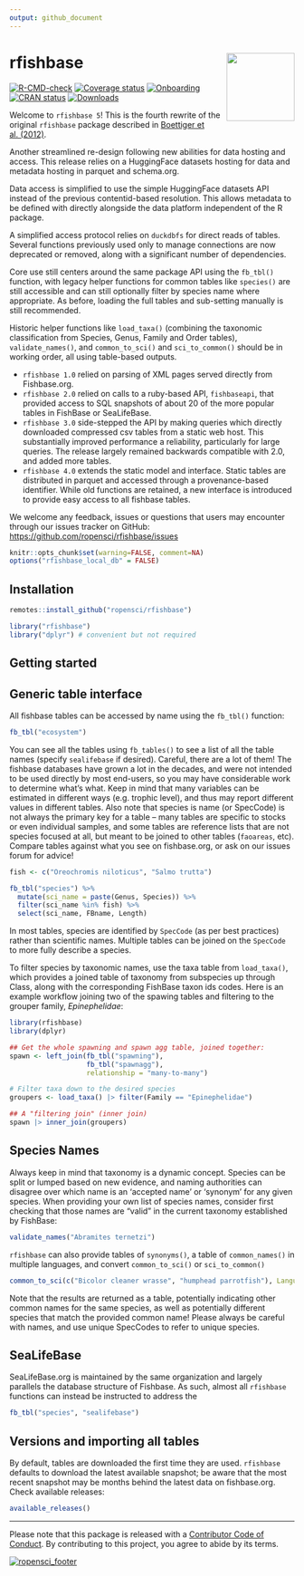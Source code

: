```yaml
---
output: github_document
---
```


# rfishbase <img src="man/figures/logo.svg" align="right" alt="" width="120" />


<!-- badges: start -->
[![R-CMD-check](https://github.com/ropensci/rfishbase/actions/workflows/R-CMD-check.yaml/badge.svg)](https://github.com/ropensci/rfishbase/actions/workflows/R-CMD-check.yaml)
[![Coverage status](https://codecov.io/gh/ropensci/rfishbase/branch/master/graph/badge.svg)](https://app.codecov.io/github/ropensci/rfishbase?branch=master)
[![Onboarding](https://badges.ropensci.org/137_status.svg)](https://github.com/ropensci/software-review/issues/137)
[![CRAN status](https://www.r-pkg.org/badges/version/rfishbase)](https://cran.r-project.org/package=rfishbase)
[![Downloads](https://cranlogs.r-pkg.org/badges/grand-total/rfishbase)](https://github.com/r-hub/cranlogs.app)
<!-- badges: end -->

Welcome to `rfishbase 5`! This is the fourth rewrite of the original `rfishbase` package described in [Boettiger et al. (2012)](https://doi.org/10.1111/j.1095-8649.2012.03464.x).   


Another streamlined re-design following new abilities for data hosting and access.
This release relies on a HuggingFace datasets hosting for data and metadata hosting
in parquet and schema.org.  

Data access is simplified to use the simple HuggingFace datasets API instead
of the previous contentid-based resolution. This allows metadata to be defined
with directly alongside the data platform independent of the R package.  

A simplified access protocol relies on `duckdbfs` for direct reads of tables.
Several functions previously used only to manage connections are now deprecated
or removed, along with a significant number of dependencies.

Core use still centers around the same package API using the `fb_tbl()` function,
with legacy helper functions for common tables like `species()` are still accessible and
can still optionally filter by species name where appropriate.  As before, loading the
full tables and sub-setting manually is still recommended.

Historic helper  functions like `load_taxa()` (combining the taxonomic classification from Species,
Genus, Family and Order tables), `validate_names()`, and `common_to_sci()` and 
`sci_to_common()` should be in working order, all using table-based outputs.


- `rfishbase 1.0` relied on parsing of XML pages served directly from Fishbase.org.  
- `rfishbase 2.0` relied on calls to a ruby-based API, `fishbaseapi`, that provided access to SQL snapshots of about 20 of the more popular tables in FishBase or SeaLifeBase.
- `rfishbase 3.0` side-stepped the API by making queries which directly downloaded compressed csv tables from a static web host. This substantially improved performance a reliability, particularly for large queries. The release largely remained backwards compatible with 2.0, and added more tables.
- `rfishbase 4.0` extends the static model and interface. Static tables are distributed in parquet and accessed through a provenance-based identifier. While old functions are retained, a new interface is introduced to provide easy access to all fishbase tables.

We welcome any feedback, issues or questions that users may encounter through our issues tracker on GitHub: <https://github.com/ropensci/rfishbase/issues>




```r
knitr::opts_chunk$set(warning=FALSE, comment=NA)
options("rfishbase_local_db" = FALSE)

```


## Installation



```r
remotes::install_github("ropensci/rfishbase")
```


```r
library("rfishbase")
library("dplyr") # convenient but not required
```

## Getting started

## Generic table interface

All fishbase tables can be accessed by name using the `fb_tbl()` function:

```r
fb_tbl("ecosystem")
```


You can see all the tables using `fb_tables()` to see a list of all the table names (specify `sealifebase` if desired). Careful, there are a lot of them! The fishbase databases have grown a lot in the decades, and were not intended to be used directly by most end-users, so you may have considerable work to determine what's what. Keep in mind that many variables can be estimated in different ways (e.g. trophic level), and thus may report different values in different tables.  Also note that species is name (or SpecCode) is not always the primary key for a table -- many tables are specific to stocks or even individual samples, and some tables are reference lists that are not species focused at all, but meant to be joined to other tables (`faoareas`, etc).  Compare tables against what you see on fishbase.org, or ask on our issues forum for advice!


```r
fish <- c("Oreochromis niloticus", "Salmo trutta")

fb_tbl("species") %>% 
  mutate(sci_name = paste(Genus, Species)) %>%
  filter(sci_name %in% fish) %>% 
  select(sci_name, FBname, Length)

```

In most tables, species are identified by `SpecCode` (as per best practices) rather than scientific names.  Multiple tables can be joined on the `SpecCode` to more fully describe a species.  

To filter species by taxonomic names, use the taxa table from `load_taxa()`, which provides a joined table of taxonomy from subspecies up through Class, along with the corresponding FishBase taxon ids codes.  Here is an example workflow joining two of the spawing tables and filtering to the grouper family, _Epinephelidae_:

```r
library(rfishbase)
library(dplyr)

## Get the whole spawning and spawn agg table, joined together:
spawn <- left_join(fb_tbl("spawning"),  
                   fb_tbl("spawnagg"), 
                   relationship = "many-to-many")

# Filter taxa down to the desired species
groupers <- load_taxa() |> filter(Family == "Epinephelidae")

## A "filtering join" (inner join) 
spawn |> inner_join(groupers)
```

## Species Names

Always keep in mind that taxonomy is a dynamic concept. Species can be split or lumped based on new evidence, and naming authorities can disagree over which name is an 'accepted name' or 'synonym' for any given species. When providing your own list of species names, consider first checking that those names are "valid" in the current taxonomy established by FishBase:

```r
validate_names("Abramites ternetzi")
```

`rfishbase` can also provide tables of `synonyms()`, a table of `common_names()` in multiple languages, and convert `common_to_sci()` or `sci_to_common()`

```r
common_to_sci(c("Bicolor cleaner wrasse", "humphead parrotfish"), Language="English")
```

Note that the results are returned as a table, potentially indicating other common names for the same species, as well as potentially different species that match the provided common name! Please always be careful with names, and use unique SpecCodes to refer to unique species.  


## SeaLifeBase

SeaLifeBase.org is maintained by the same organization and largely parallels the database structure of Fishbase. As such, almost all `rfishbase` functions can instead be instructed to address the 


```r
fb_tbl("species", "sealifebase")
```

## Versions and importing all tables

By default, tables are downloaded the first time they are used.  `rfishbase` defaults to download the latest available snapshot; be aware that the most recent snapshot may be months behind the latest data on fishbase.org. Check available releases:

```r
available_releases()
```


-----------

Please note that this package is released with a [Contributor Code of Conduct](https://ropensci.org/code-of-conduct/). By contributing to this project, you agree to abide by its terms.


[![ropensci_footer](https://ropensci.org/public_images/github_footer.png)](https://ropensci.org)


